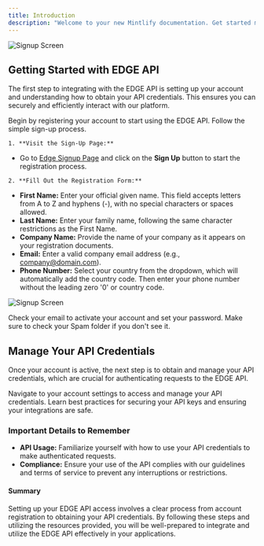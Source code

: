 ```yaml
---
title: Introduction
description: "Welcome to your new Mintlify documentation. Get started making it yours."
---
```


![Signup Screen](./images/new/settings.svg)

## Getting Started with EDGE API

The first step to integrating with the EDGE API is setting up your account and understanding how to obtain your API credentials. This ensures you can securely and efficiently interact with our platform.

<CardGroup cols={1}>
  <Card title="Sign Up for an Account" icon="user-plus">
    Begin by registering your account to start using the EDGE API. Follow the simple sign-up process.

    1. **Visit the Sign-Up Page:**
   - Go to [Edge Signup Page](https://app.withedge.co/) and click on the **Sign Up** button to start the registration process.

    2. **Fill Out the Registration Form:**
   - **First Name:** Enter your official given name. This field accepts letters from A to Z and hyphens (-), with no special characters or spaces allowed.
   - **Last Name:** Enter your family name, following the same character restrictions as the First Name.
   - **Company Name:** Provide the name of your company as it appears on your registration documents.
   - **Email:** Enter a valid company email address (e.g., company@domain.com).
   - **Phone Number:** Select your country from the dropdown, which will automatically add the country code. Then enter your phone number without the leading zero '0' or country code.

   ![Signup Screen](./images/new/AccountRegistration.svg)
  </Card>
  </CardGroup>

  <CardGroup cols={1}>
  <Card title="Verify Your Email" icon="envelope-open-text" href="https://withedge.co/">
    Check your email to activate your account and set your password. Make sure to check your Spam folder if you don't see it.
  </Card>
</CardGroup>

## Manage Your API Credentials

Once your account is active, the next step is to obtain and manage your API credentials, which are crucial for authenticating requests to the EDGE API.

<CardGroup cols={2}>
  <Card title="Access API Credentials" icon="key" href="https://withedge.co/settings">
    Navigate to your account settings to access and manage your API credentials.
  </Card>
  <Card title="Secure Your Keys" icon="shield-alt" href="https://withedge.co/security">
    Learn best practices for securing your API keys and ensuring your integrations are safe.
  </Card>
</CardGroup>

### Important Details to Remember

- **API Usage:** Familiarize yourself with how to use your API credentials to make authenticated requests.
- **Compliance:** Ensure your use of the API complies with our guidelines and terms of service to prevent any interruptions or restrictions.

#### Summary

Setting up your EDGE API access involves a clear process from account registration to obtaining your API credentials. By following these steps and utilizing the resources provided, you will be well-prepared to integrate and utilize the EDGE API effectively in your applications.
